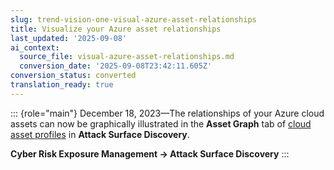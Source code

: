 ```yaml
---
slug: trend-vision-one-visual-azure-asset-relationships
title: Visualize your Azure asset relationships
last_updated: '2025-09-08'
ai_context:
  source_file: visual-azure-asset-relationships.md
  conversion_date: '2025-09-08T23:42:11.605Z'
conversion_status: converted
translation_ready: true
---
```


::: {role="main"}
December 18, 2023—The relationships of your Azure cloud assets can now be graphically illustrated in the **Asset Graph** tab of [cloud asset profiles](cloud-asset-profile.mdx) in **Attack Surface Discovery**.

**Cyber Risk Exposure Management → Attack Surface Discovery**
:::

